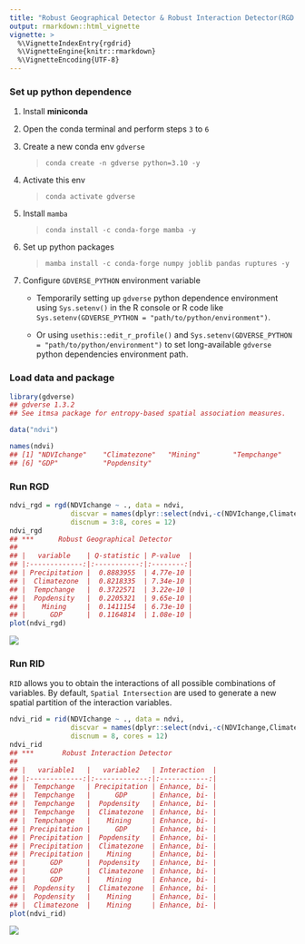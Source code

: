 ```yaml
---
title: "Robust Geographical Detector & Robust Interaction Detector(RGD & RID)"
output: rmarkdown::html_vignette
vignette: >
  %\VignetteIndexEntry{rgdrid}
  %\VignetteEngine{knitr::rmarkdown}
  %\VignetteEncoding{UTF-8}
---
```




### Set up python dependence

1. Install **miniconda**
2. Open the conda terminal and perform steps `3` to `6`
3. Create a new conda env `gdverse`

   > `conda create -n gdverse python=3.10 -y`

4. Activate this env

   > `conda activate gdverse`

5. Install `mamba`

   > `conda install -c conda-forge mamba -y`

6. Set up python packages

   > `mamba install -c conda-forge numpy joblib pandas ruptures -y`

7. Configure `GDVERSE_PYTHON` environment variable

   - Temporarily setting up `gdverse` python dependence environment using `Sys.setenv()` in the R console or R code like `Sys.setenv(GDVERSE_PYTHON = "path/to/python/environment")`.

   - Or using `usethis::edit_r_profile()` and `Sys.setenv(GDVERSE_PYTHON = "path/to/python/environment")` to set long-available `gdverse` python dependencies environment path.

### Load data and package


``` r
library(gdverse)
## gdverse 1.3.2
## See itmsa package for entropy-based spatial association measures.

data("ndvi")
```


``` r
names(ndvi)
## [1] "NDVIchange"    "Climatezone"   "Mining"        "Tempchange"    "Precipitation"
## [6] "GDP"           "Popdensity"
```

### Run RGD


``` r
ndvi_rgd = rgd(NDVIchange ~ ., data = ndvi,
               discvar = names(dplyr::select(ndvi,-c(NDVIchange,Climatezone,Mining))),
               discnum = 3:8, cores = 12)
ndvi_rgd
## ***      Robust Geographical Detector    
## 
## |   variable    | Q-statistic | P-value  |
## |:-------------:|:-----------:|:--------:|
## | Precipitation |  0.8883955  | 4.77e-10 |
## |  Climatezone  |  0.8218335  | 7.34e-10 |
## |  Tempchange   |  0.3722571  | 3.22e-10 |
## |  Popdensity   |  0.2205321  | 9.65e-10 |
## |    Mining     |  0.1411154  | 6.73e-10 |
## |      GDP      |  0.1164814  | 1.08e-10 |
plot(ndvi_rgd)
```

![](../man/figures/rgdrid/rgd_id-1.png)

### Run RID

`RID` allows you to obtain the interactions of all possible combinations of variables. By default, `Spatial Intersection` are used to generate a new spatial partition of the interaction variables.


``` r
ndvi_rid = rid(NDVIchange ~ ., data = ndvi,
               discvar = names(dplyr::select(ndvi,-c(NDVIchange,Climatezone,Mining))),
               discnum = 8, cores = 12)
ndvi_rid
## ***       Robust Interaction Detector      
## 
## |   variable1   |   variable2   | Interaction  |
## |:-------------:|:-------------:|:------------:|
## |  Tempchange   | Precipitation | Enhance, bi- |
## |  Tempchange   |      GDP      | Enhance, bi- |
## |  Tempchange   |  Popdensity   | Enhance, bi- |
## |  Tempchange   |  Climatezone  | Enhance, bi- |
## |  Tempchange   |    Mining     | Enhance, bi- |
## | Precipitation |      GDP      | Enhance, bi- |
## | Precipitation |  Popdensity   | Enhance, bi- |
## | Precipitation |  Climatezone  | Enhance, bi- |
## | Precipitation |    Mining     | Enhance, bi- |
## |      GDP      |  Popdensity   | Enhance, bi- |
## |      GDP      |  Climatezone  | Enhance, bi- |
## |      GDP      |    Mining     | Enhance, bi- |
## |  Popdensity   |  Climatezone  | Enhance, bi- |
## |  Popdensity   |    Mining     | Enhance, bi- |
## |  Climatezone  |    Mining     | Enhance, bi- |
plot(ndvi_rid)
```

![](../man/figures/rgdrid/rid_plot-1.png)
